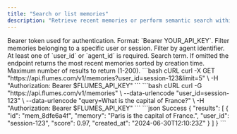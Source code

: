 ```yaml
---
title: "Search or list memories"
description: "Retrieve recent memories or perform semantic search within a user, agent, or run scope."
---
```


<ParamField header="Authorization" type="string" required>
Bearer token used for authentication. Format: `Bearer YOUR_API_KEY`.
</ParamField>

<ParamField query="user_id" type="string">
Filter memories belonging to a specific user or session.
</ParamField>

<ParamField query="agent_id" type="string">
Filter by agent identifier. At least one of `user_id` or `agent_id` is required.
</ParamField>

<ParamField query="query" type="string">
Search term. If omitted the endpoint returns the most recent memories sorted by creation time.
</ParamField>

<ParamField query="limit" type="integer" default="20">
Maximum number of results to return (1-200).
</ParamField>

<Tabs>
<Tab title="List latest memories">
<RequestExample>
```bash cURL
curl -X GET "https://api.flumes.com/v1/memories?user_id=session-123&limit=5" \
  -H "Authorization: Bearer $FLUMES_API_KEY"
```
</RequestExample>
</Tab>

<Tab title="Semantic search">
<RequestExample>
```bash cURL
curl -G "https://api.flumes.com/v1/memories" \
  --data-urlencode "user_id=session-123" \
  --data-urlencode "query=What is the capital of France?" \
  -H "Authorization: Bearer $FLUMES_API_KEY"
```
</RequestExample>
</Tab>
</Tabs>

<ResponseExample>
```json Success
{
  "results": [
    {
      "id": "mem_8dfe6a4f",
      "memory": "Paris is the capital of France.",
      "user_id": "session-123",
      "score": 0.97,
      "created_at": "2024-06-30T12:10:23Z"
    }
  ]
}
```
</ResponseExample>

